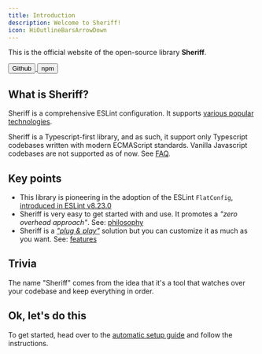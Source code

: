 ```yaml
---
title: Introduction
description: Welcome to Sheriff!
icon: HiOutlineBarsArrowDown
---
```



This is the official website of the open-source library **Sheriff**.

<a href="https://github.com/AndreaPontrandolfo/sheriff" target="_blank">
  <Button className='cursor-pointer'>
    <IoLogoGithub /><span>Github</span>
  </Button>
</a>
<a href="https://www.npmjs.com/package/eslint-config-sheriff" target="_blank">
  <Button className='cursor-pointer'>
    <IoLogoNpm /><span>npm</span>
  </Button>
</a>

## What is Sheriff?

Sheriff is a comprehensive ESLint configuration. It supports [various popular technologies](./techs.mdx).

<Callout title="Info">

Sheriff is a Typescript-first library, and as such, it support only Typescript codebases written with modern ECMAScript standards. Vanilla Javascript codebases are not supported as of now. See [FAQ](./faq.mdx#does-sheriff-support-vanilla-javascript-codebases).

</Callout>

## Key points

- This library is pioneering in the adoption of the ESLint `FlatConfig`, [introduced in ESLint v8.23.0](https://eslint.org/blog/2022/08/eslint-v8.23.0-released/)
- Sheriff is very easy to get started with and use. It promotes a _"zero overhead approach"_. See: [philosophy](./core-philosophy/criteria.mdx)
- Sheriff is a [_"plug & play"_](./setup/automatic-setup.mdx) solution but you can customize it as much as you want. See: [features](./features.mdx)

## Trivia

The name "Sheriff" comes from the idea that it's a tool that watches over your codebase and keep everything in order.

## Ok, let's do this

To get started, head over to the [automatic setup guide](./setup/automatic-setup.mdx) and follow the instructions.
